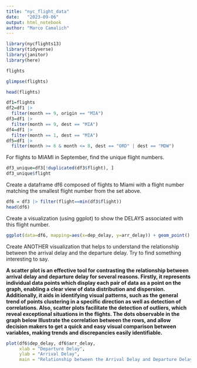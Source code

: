 ```yaml
---
title: "nyc_flight_data"
date:   "2023-09-06"
output: html_notebook
author: "Marco Camalich"
---
```


```r
library(nycflights13)
library(tidyverse)
library(janitor)
library(here)
```

```r
flights
```
```r
glimpse(flights)
```
```r
head(flights)
```

```r
df1=flights
df2=df1 |>
  filter(month == 9, origin == "MIA")
df3=df1 |>
  filter(month == 9, dest == "MIA")
df4=df1 |>
  filter(month == 1, dest == "MIA") 
df5=df1 |>
  filter(month >= 6 & month <= 8, dest == "ORD" | dest == "MDW")
```

For flights to MIAMI in September, find the unique flight numbers.
```r
df3_unique=df3[!duplicated(df3$flight), ]
df3_unique$flight
```
Create a dataframe df6 composed of flights to Miami with a flight number matching the smallest flight number from the set above.
```r
df6 = df3 |> filter(flight==min(df3$flight))
head(df6)
```
Create a visualization (using ggplot) to show the DELAYS associated with this flight number.
```r
ggplot(data=df6, mapping=aes(x=dep_delay, y=arr_delay)) + geom_point()
```
Create ANOTHER visualization that helps to understand the relationship between the arrival delay and the departure delay.   Try to find something interesting to say.

**A scatter plot is an effective tool for contrasting the relationship between arrival delay and departure delay for several reasons. Firstly, it represents individual data points which display each pair of data as a point on the graph, enabling a clear view of data distribution and dispersion. Additionally, it aids in identifying visual patterns, such as the general trend of points clustering in a specific direction as well as detection of correlations. Also, scatter plots facilitate the detection of outliers, which reveal exceptional situations in the flights. The dots observable in the graph below lllustrate the correlation between the rows, and allow decision makers to get a quick and easy visual comparison between variables, making trends and discrepancies easily identifiable.**
```r
plot(df6$dep_delay, df6$arr_delay,
     xlab = "Departure Delay",
     ylab = "Arrival Delay",
     main = "Relationship between the Arrival Delay and Departure Delay")
```
